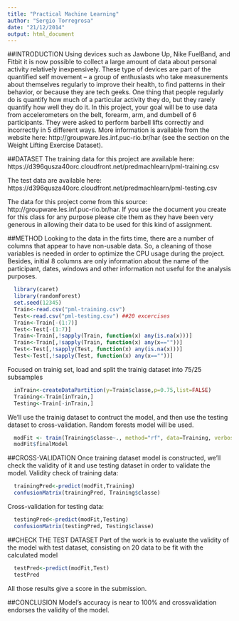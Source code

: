 ```yaml
---
title: "Practical Machine Learning"
author: "Sergio Torregrosa"
date: "21/12/2014"
output: html_document
---
```


##INTRODUCTION
Using devices such as Jawbone Up, Nike FuelBand, and Fitbit it is now possible to collect a large amount of data about personal activity relatively inexpensively. These type of devices are part of the quantified self movement – a group of enthusiasts who take measurements about themselves regularly to improve their health, to find patterns in their behavior, or because they are tech geeks. One thing that people regularly do is quantify how much of a particular activity they do, but they rarely quantify how well they do it. In this project, your goal will be to use data from accelerometers on the belt, forearm, arm, and dumbell of 6 participants. They were asked to perform barbell lifts correctly and incorrectly in 5 different ways. More information is available from the website here: http://groupware.les.inf.puc-rio.br/har (see the section on the Weight Lifting Exercise Dataset). 

##DATASET
The training data for this project are available here: 
https://d396qusza40orc.cloudfront.net/predmachlearn/pml-training.csv

The test data are available here: 
https://d396qusza40orc.cloudfront.net/predmachlearn/pml-testing.csv

The data for this project come from this source: http://groupware.les.inf.puc-rio.br/har. If you use the document you create for this class for any purpose please cite them as they have been very generous in allowing their data to be used for this kind of assignment. 

##METHOD
Looking to the data in the firts time, there are a number of columns that appear to have non-usable data. So, a cleaning of those variables is needed in order to optimize the CPU usage during the project. Besides, initial 8 columns are only information about the name of the participant, dates, windows and other information not useful for the analysis purposes.

```r
  library(caret)
  library(randomForest)
  set.seed(12345)
  Train<-read.csv("pml-training.csv")
  Test<-read.csv("pml-testing.csv") ##20 excercises
  Train<-Train[-(1:7)]
  Test<-Test[-(1:7)]
  Train<-Train[,!sapply(Train, function(x) any(is.na(x)))]
  Train<-Train[,!sapply(Train, function(x) any(x==""))]
  Test<-Test[,!sapply(Test, function(x) any(is.na(x)))]
  Test<-Test[,!sapply(Test, function(x) any(x==""))]
```

Focused on trainig set, load and split the trainig dataset into 75/25 subsamples
```r
  inTrain<-createDataPartition(y=Train$classe,p=0.75,list=FALSE)
  Training<-Train[inTrain,]
  Testing<-Train[-inTrain,]
```

We'll use the trainig dataset to contruct the model, and then use the testing dataset to cross-validation. Random forests model will be used.
```r
  modFit <- train(Training$classe~., method="rf", data=Training, verbose=FALSE)
  modFit$finalModel
```

##CROSS-VALIDATION
Once training dataset model is constructed, we'll check the validity of it and use testing dataset in order to validate the model.
Validity check of training data:
```r
  trainingPred<-predict(modFit,Training)
  confusionMatrix(trainingPred, Training$classe)
```
Cross-validation for testing data:
```r
  testingPred<-predict(modFit,Testing)
  confusionMatrix(testingPred, Testing$classe)
```

##CHECK THE TEST DATASET
Part of the work is to evaluate the validity of the model with test dataset, consisting on 20 data to be fit with the calculated model
```r
  testPred<-predict(modFit,Test)
  testPred
```
All those results give a score in the submission.

##CONCLUSION
Model's accuracy is near to 100% and crossvalidation endorses the validity of the model.
